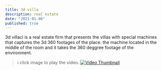 ```yaml
---
title: 3d villa
description: real estate
date: "2021-01-06"
published: true
---
```


3d villaci is a real estate firm that presents the villas with special machines that captures the 3d 360 footages of the place. the machine located in the middle of the room and it takes the 360 deggree footage of the environment.

> ℹ️ click image to play the video.
[![Video Thumbnail](/3dvilla.png)](/3dvilla.mp4)